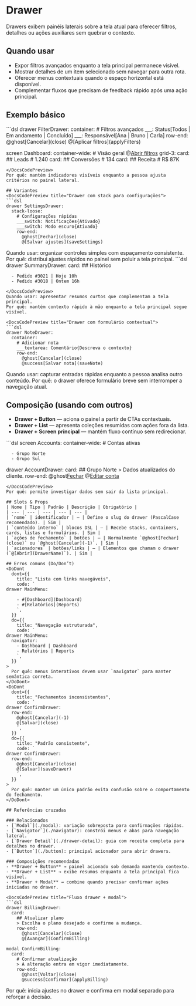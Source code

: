 # Drawer
Drawers exibem painéis laterais sobre a tela atual para oferecer filtros, detalhes ou ações auxiliares sem quebrar o contexto.

## Quando usar
- Expor filtros avançados enquanto a tela principal permanece visível.
- Mostrar detalhes de um item selecionado sem navegar para outra rota.
- Oferecer menus contextuais quando o espaço horizontal está disponível.
- Complementar fluxos que precisam de feedback rápido após uma ação principal.

## Exemplo básico
<DocsCodePreview title="Drawer de filtros em dashboard">
```dsl
drawer FilterDrawer:
  container:
    # Filtros avançados
    ___: Status[Todos | Em andamento | Concluído]
    ___: Responsável[Ana | Bruno | Carla]
    row-end:
      @ghost[Cancelar](close)
      @[Aplicar filtros](applyFilters)

screen Dashboard:
  container-wide:
    # Visão geral
    @[Abrir filtros](FilterDrawer)
    grid-3:
      card:
        ## Leads
        # 1.240
      card:
        ## Conversões
        # 134
      card:
        ## Receita
        # R$ 87K
```
</DocsCodePreview>
Por quê: mantém indicadores visíveis enquanto a pessoa ajusta critérios no painel lateral.

## Variantes
<DocsCodePreview title="Drawer com stack para configurações">
```dsl
drawer SettingsDrawer:
  stack-loose:
    # Configurações rápidas
    ___switch: Notificações{Ativado}
    ___switch: Modo escuro{Ativado}
    row-end:
      @ghost[Fechar](close)
      @[Salvar ajustes](saveSettings)
```
</DocsCodePreview>
Quando usar: organizar controles simples com espaçamento consistente.
Por quê: distribui ajustes rápidos no painel sem poluir a tela principal.

<DocsCodePreview title="Drawer com lista resumida">
```dsl
drawer SummaryDrawer:
  card:
    ## Histórico
    
      - Pedido #3021 | Hoje 10h
      - Pedido #3018 | Ontem 16h
```
</DocsCodePreview>
Quando usar: apresentar resumos curtos que complementam a tela principal.
Por quê: mantém contexto rápido à mão enquanto a tela principal segue visível.

<DocsCodePreview title="Drawer com formulário contextual">
```dsl
drawer NoteDrawer:
  container:
    # Adicionar nota
    ___textarea: Comentário{Descreva o contexto}
    row-end:
      @ghost[Cancelar](close)
      @success[Salvar nota](saveNote)
```
</DocsCodePreview>
Quando usar: capturar entradas rápidas enquanto a pessoa analisa outro conteúdo.
Por quê: o drawer oferece formulário breve sem interromper a navegação atual.

## Composição (usando com outros)
- **Drawer + Button** — aciona o painel a partir de CTAs contextuais.
- **Drawer + List** — apresenta coleções resumidas com ações fora da lista.
- **Drawer + Screen principal** — mantém fluxo contínuo sem redirecionar.

<DocsCodePreview title="Tela com drawer de detalhes">
```dsl
screen Accounts:
  container-wide:
    # Contas ativas
    
      - Grupo Norte
      - Grupo Sul

drawer AccountDrawer:
  card:
    ## Grupo Norte
    > Dados atualizados do cliente.
    row-end:
      @ghost[Fechar](close)
      @[Editar conta](AccountEdit)
```
</DocsCodePreview>
Por quê: permite investigar dados sem sair da lista principal.

## Slots & Props
| Nome | Tipo | Padrão | Descrição | Obrigatório |
| --- | --- | --- | --- | --- |
| `nome` | identificador | — | Define o slug do drawer (PascalCase recomendado). | Sim |
| `conteúdo interno` | blocos DSL | — | Recebe stacks, containers, cards, listas e formulários. | Sim |
| `ações de fechamento` | botões | — | Normalmente `@ghost[Fechar](close)` ou `@ghost[Cancelar](-1)`. | Sim |
| `acionadores` | botões/links | — | Elementos que chamam o drawer (`@[Abrir](DrawerName)`). | Sim |

## Erros comuns (Do/Don’t)
<DoDont
  dont={{
    title: "Lista com links navegáveis",
    code: `
drawer MainMenu:
  
    - #[Dashboard](Dashboard)
    - #[Relatórios](Reports)
    `,
  }}
  do={{
    title: "Navegação estruturada",
    code: `
drawer MainMenu:
  navigator:
    - Dashboard | Dashboard
    - Relatórios | Reports
    `,
  }}
>
  Por quê: menus interativos devem usar `navigator` para manter semântica correta.
</DoDont>
<DoDont
  dont={{
    title: "Fechamentos inconsistentes",
    code: `
drawer ConfirmDrawer:
  row-end:
    @ghost[Cancelar](-1)
    @[Salvar](close)
    `,
  }}
  do={{
    title: "Padrão consistente",
    code: `
drawer ConfirmDrawer:
  row-end:
    @ghost[Cancelar](close)
    @[Salvar](saveDrawer)
    `,
  }}
>
  Por quê: manter um único padrão evita confusão sobre o comportamento do fechamento.
</DoDont>

## Referências cruzadas

### Relacionados
- [`Modal`](./modal): variação sobreposta para confirmações rápidas.
- [`Navigator`](./navigator): constrói menus e abas para navegação lateral.
- [`Drawer Detail`](./drawer-detail): guia com receita completa para detalhes no drawer.
- [`Button`](./button): principal acionador para abrir drawers.

### Composições recomendadas
- **Drawer + Button** → painel acionado sob demanda mantendo contexto.
- **Drawer + List** → exibe resumos enquanto a tela principal fica visível.
- **Drawer + Modal** → combine quando precisar confirmar ações iniciadas no drawer.

<DocsCodePreview title="Fluxo drawer + modal">
```dsl
drawer BillingDrawer:
  card:
    ## Atualizar plano
    > Escolha o plano desejado e confirme a mudança.
    row-end:
      @ghost[Cancelar](close)
      @[Avançar](ConfirmBilling)

modal ConfirmBilling:
  card:
    # Confirmar atualização
    > A alteração entra em vigor imediatamente.
    row-end:
      @ghost[Voltar](close)
      @success[Confirmar](applyBilling)
```
</DocsCodePreview>
Por quê: inicia ajustes no drawer e confirma em modal separado para reforçar a decisão.
